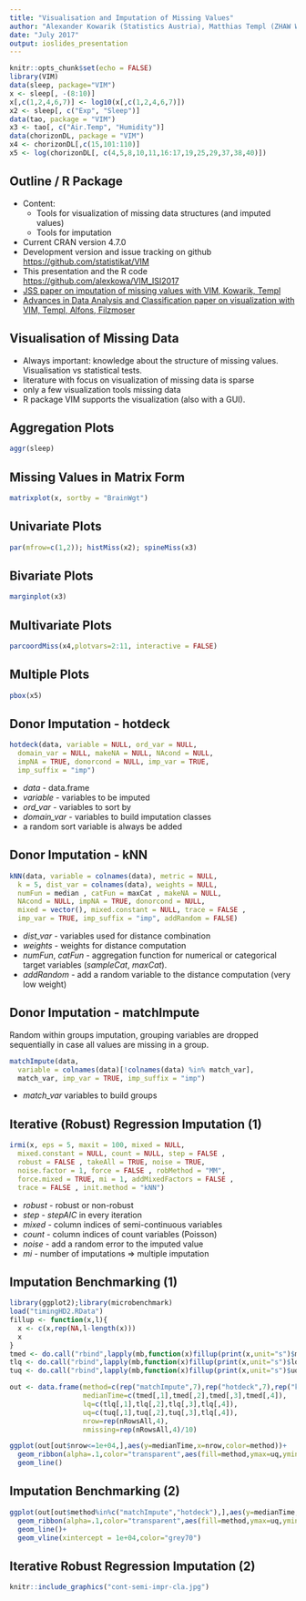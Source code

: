 ```yaml
---
title: "Visualisation and Imputation of Missing Values"
author: "Alexander Kowarik (Statistics Austria), Matthias Templ (ZHAW Winterthur)"
date: "July 2017"
output: ioslides_presentation
---
```


```r
knitr::opts_chunk$set(echo = FALSE)
library(VIM)
data(sleep, package="VIM")
x <- sleep[, -(8:10)]
x[,c(1,2,4,6,7)] <- log10(x[,c(1,2,4,6,7)])
x2 <- sleep[, c("Exp", "Sleep")]
data(tao, package = "VIM")
x3 <- tao[, c("Air.Temp", "Humidity")]
data(chorizonDL, package = "VIM")
x4 <- chorizonDL[,c(15,101:110)]
x5 <- log(chorizonDL[, c(4,5,8,10,11,16:17,19,25,29,37,38,40)])
```

## Outline / R Package
 - Content:
    - Tools for visualization of missing data structures (and imputed values)
    - Tools for imputation
 - Current CRAN version 4.7.0
 - Development version and issue tracking on github [https://github.com/statistikat/VIM](https://github.com/statistikat/VIM)
 - This presentation and the R code [https://github.com/alexkowa/VIM_ISI2017](https://github.com/alexkowa/VIM_ISI2017)
 - [JSS paper on imputation of missing values with VIM, Kowarik, Templ](https://www.jstatsoft.org/article/view/v074i07)
 - [Advances in Data Analysis and Classification paper on visualization with VIM, Templ, Alfons, Filzmoser](https://www.researchgate.net/publication/226283718_Exploring_incomplete_data_using_visualization_techniques)

## Visualisation of Missing Data
- Always important: knowledge about the structure of missing values. Visualisation vs statistical tests.
- literature with focus on visualization of missing data is sparse
- only a few visualization tools missing data
- R package VIM supports the visualization (also with a GUI).

## Aggregation Plots
```r
aggr(sleep)
```

## Missing Values in Matrix Form
```r
matrixplot(x, sortby = "BrainWgt")
```

## Univariate Plots
```r
par(mfrow=c(1,2)); histMiss(x2); spineMiss(x3)
```

## Bivariate Plots
```r
marginplot(x3)
```

## Multivariate Plots
```r
parcoordMiss(x4,plotvars=2:11, interactive = FALSE)
```

## Multiple Plots
```r
pbox(x5)
```


## Donor Imputation - hotdeck
```r
hotdeck(data, variable = NULL, ord_var = NULL,
  domain_var = NULL, makeNA = NULL, NAcond = NULL,
  impNA = TRUE, donorcond = NULL, imp_var = TRUE,
  imp_suffix = "imp")
```
 - *data* - data.frame
 - *variable* - variables to be imputed
 - *ord_var* - variables to sort by
 - *domain_var* - variables to build imputation classes
 - a random sort variable is always be added
 
## Donor Imputation - kNN
```r
kNN(data, variable = colnames(data), metric = NULL,
  k = 5, dist_var = colnames(data), weights = NULL,
  numFun = median , catFun = maxCat , makeNA = NULL,
  NAcond = NULL, impNA = TRUE, donorcond = NULL,
  mixed = vector(), mixed.constant = NULL, trace = FALSE ,
  imp_var = TRUE, imp_suffix = "imp", addRandom = FALSE)
```
 - *dist_var* - variables used for distance combination
 - *weights* - weights for distance computation
 - *numFun*, *catFun* - aggregation function for numerical or
categorical target variables (*sampleCat*, *maxCat*).
 - *addRandom* - add a random variable to the distance computation (very low weight)
 
## Donor Imputation - matchImpute
Random within groups imputation, grouping variables are dropped sequentially in case all values are missing in a group.
```r
matchImpute(data,
  variable = colnames(data)[!colnames(data) %in% match_var],
  match_var, imp_var = TRUE, imp_suffix = "imp")
```
 - *match_var* variables to build groups
 
## Iterative (Robust) Regression Imputation (1)
```r
irmi(x, eps = 5, maxit = 100, mixed = NULL,
  mixed.constant = NULL, count = NULL, step = FALSE ,
  robust = FALSE , takeAll = TRUE, noise = TRUE,
  noise.factor = 1, force = FALSE , robMethod = "MM",
  force.mixed = TRUE, mi = 1, addMixedFactors = FALSE ,
  trace = FALSE , init.method = "kNN")
```
 - *robust* - robust or non-robust
 - *step* - *stepAIC* in every iteration
 - *mixed* - column indices of semi-continuous variables
 - *count* - column indices of count variables (Poisson)
 - *noise* - add a random error to the imputed value
 - *mi* - number of imputations $\Rightarrow$ multiple imputation

## Imputation Benchmarking (1)

```r
library(ggplot2);library(microbenchmark)
load("timingHD2.RData")
fillup <- function(x,l){
  x <- c(x,rep(NA,l-length(x)))
  x
}
tmed <- do.call("rbind",lapply(mb,function(x)fillup(print(x,unit="s")$median,4)))
tlq <- do.call("rbind",lapply(mb,function(x)fillup(print(x,unit="s")$lq,4)))
tuq <- do.call("rbind",lapply(mb,function(x)fillup(print(x,unit="s")$uq,4)))

out <- data.frame(method=c(rep("matchImpute",7),rep("hotdeck",7),rep("kNN",7),rep("irmi",7)),
                  medianTime=c(tmed[,1],tmed[,2],tmed[,3],tmed[,4]),
                  lq=c(tlq[,1],tlq[,2],tlq[,3],tlq[,4]),
                  uq=c(tuq[,1],tuq[,2],tuq[,3],tlq[,4]),
                  nrow=rep(nRowsAll,4),
                  nmissing=rep(nRowsAll,4)/10)

ggplot(out[out$nrow<=1e+04,],aes(y=medianTime,x=nrow,color=method))+
  geom_ribbon(alpha=.1,color="transparent",aes(fill=method,ymax=uq,ymin=lq))+
  geom_line()
```

## Imputation Benchmarking (2)

```r
ggplot(out[out$method%in%c("matchImpute","hotdeck"),],aes(y=medianTime,x=nrow,color=method))+
  geom_ribbon(alpha=.1,color="transparent",aes(fill=method,ymax=uq,ymin=lq))+
  geom_line()+
  geom_vline(xintercept = 1e+04,color="grey70")
```

## Iterative Robust Regression Imputation (2)
```r
knitr::include_graphics("cont-semi-impr-cla.jpg")
```

